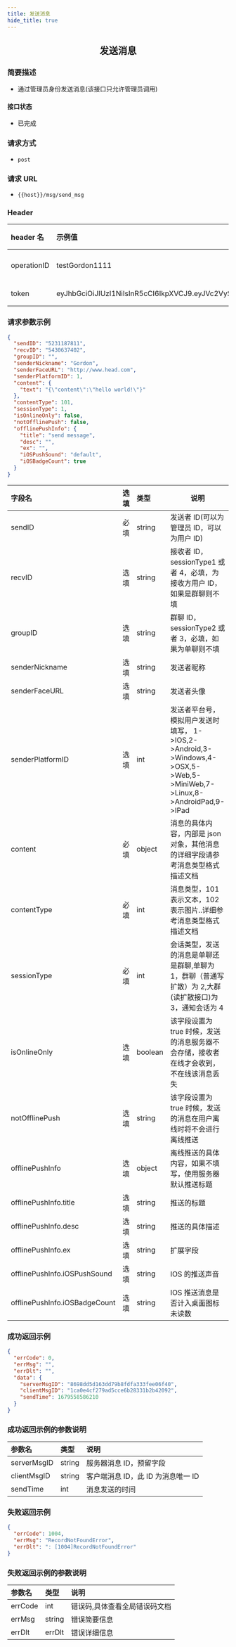 ```yaml
---
title: 发送消息
hide_title: true
---
```


<center>

## 发送消息

</center>

### 简要描述

- 通过管理员身份发送消息(该接口只允许管理员调用)

#### 接口状态

- 已完成

### 请求方式

- `post`

### 请求 URL

- `{{host}}/msg/send_msg`

### Header

| header 名   | 示例值                                                                                                                                                                                                   | 选填 | 类型   | 说明                         |
| :---------- | :------------------------------------------------------------------------------------------------------------------------------------------------------------------------------------------------------- | :--- | ------ | ---------------------------- |
| operationID | testGordon1111                                                                                                                                                                                           | 必填 | string | operationID 用于全局链路追踪 |
| token       | eyJhbGciOiJIUzI1NiIsInR5cCI6IkpXVCJ9.eyJVc2VySUQiOiIxMTA5NzkyMTQwIiwiUGxhdGZvcm1JRCI6MSwiZXhwIjoxNjk1OTAzNjc5LCJuYmYiOjE2ODgxMjczNzksImlhdCI6MTY4ODEyNzY3OX0.YzU9Twr7UsfnX4ozrBohFbVDqMRpURzo9ENCVdFN1KY | 必填 | string | 管理员或者用户 token         |

### 请求参数示例

```json
{
  "sendID": "5231187811",
  "recvID": "5430637402",
  "groupID": "",
  "senderNickname": "Gordon",
  "senderFaceURL": "http://www.head.com",
  "senderPlatformID": 1,
  "content": {
    "text": "{\"content\":\"hello world!\"}"
  },
  "contentType": 101,
  "sessionType": 1,
  "isOnlineOnly": false,
  "notOfflinePush": false,
  "offlinePushInfo": {
    "title": "send message",
    "desc": "",
    "ex": "",
    "iOSPushSound": "default",
    "iOSBadgeCount": true
  }
}
```

| 字段名                        | 选填 | 类型    | 说明                                                                                                                                               |
| :---------------------------- | :--- | :------ | -------------------------------------------------------------------------------------------------------------------------------------------------- |
| sendID                        | 必填 | string  | 发送者 ID(可以为管理员 ID，可以为用户 ID)                                                                                                          |
| recvID                        | 选填 | string  | 接收者 ID，sessionType1 或者 4，必填，为接收方用户 ID，如果是群聊则不填                                                                            |
| groupID                       | 选填 | string  | 群聊 ID，sessionType2 或者 3，必填，如果为单聊则不填                                                                                               |
| senderNickname                | 选填 | string  | 发送者昵称                                                                                                                                         |
| senderFaceURL                 | 选填 | string  | 发送者头像                                                                                                                                         |
| senderPlatformID              | 选填 | int     | 发送者平台号，模拟用户发送时填写， 1-&gt;IOS,2-&gt;Android,3-&gt;Windows,4-&gt;OSX,5-&gt;Web,5-&gt;MiniWeb,7-&gt;Linux,8-&gt;AndroidPad,9-&gt;IPad |
| content                       | 必填 | object  | 消息的具体内容，内部是 json 对象，其他消息的详细字段请参考消息类型格式描述文档                                                                     |
| contentType                   | 必填 | int     | 消息类型，101 表示文本，102 表示图片..详细参考消息类型格式描述文档                                                                                 |
| sessionType                   | 必填 | int     | 会话类型，发送的消息是单聊还是群聊,单聊为 1，群聊（普通写扩散）为 2,大群(读扩散接口)为 3，通知会话为 4                                             |
| isOnlineOnly                  | 选填 | boolean | 该字段设置为 true 时候，发送的消息服务器不会存储，接收者在线才会收到，不在线该消息丢失                                                             |
| notOfflinePush                | 选填 | string  | 该字段设置为 true 时候，发送的消息在用户离线时将不会进行离线推送                                                                                   |
| offlinePushInfo               | 选填 | object  | 离线推送的具体内容，如果不填写，使用服务器默认推送标题                                                                                             |
| offlinePushInfo.title         | 选填 | string  | 推送的标题                                                                                                                                         |
| offlinePushInfo.desc          | 选填 | string  | 推送的具体描述                                                                                                                                     |
| offlinePushInfo.ex            | 选填 | string  | 扩展字段                                                                                                                                           |
| offlinePushInfo.iOSPushSound  | 选填 | string  | IOS 的推送声音                                                                                                                                     |
| offlinePushInfo.iOSBadgeCount | 选填 | string  | IOS 推送消息是否计入桌面图标未读数                                                                                                                 |

### 成功返回示例

```json
{
  "errCode": 0,
  "errMsg": "",
  "errDlt": "",
  "data": {
    "serverMsgID": "8698dd5d163dd79b8fdfa333fee06f40",
    "clientMsgID": "1ca0e4cf279ad5cce6b28331b2b42092",
    "sendTime": 1679558586210
  }
}
```

### 成功返回示例的参数说明

| 参数名      | 类型   | 说明                               |
| :---------- | :----- | :--------------------------------- |
| serverMsgID | string | 服务器消息 ID，预留字段            |
| clientMsgID | string | 客户端消息 ID，此 ID 为消息唯一 ID |
| sendTime    | int    | 消息发送的时间                     |

### 失败返回示例

```json
{
  "errCode": 1004,
  "errMsg": "RecordNotFoundError",
  "errDlt": ": [1004]RecordNotFoundError"
}
```

### 失败返回示例的参数说明

| 参数名  | 类型   | 说明                          |
| :------ | :----- | :---------------------------- |
| errCode | int    | 错误码,具体查看全局错误码文档 |
| errMsg  | string | 错误简要信息                  |
| errDlt  | errDlt | 错误详细信息                  |
